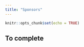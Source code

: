 ```yaml
---
title: "Sponsors"
---
```


```r
knitr::opts_chunk$set(echo = TRUE)
```

## To complete

